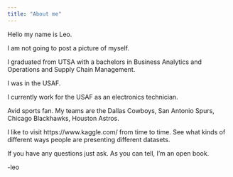 ```yaml
---
title: "About me"
---
```


Hello my name is Leo. 

I am not going to post a picture of myself.

I graduated from UTSA with a bachelors in Business Analytics and Operations and Supply Chain Management.

I was in the USAF.

I currently work for the USAF as an electronics technician.

Avid sports fan. My teams are the Dallas Cowboys, San Antonio Spurs, Chicago Blackhawks, Houston Astros. 

I like to visit https://www.kaggle.com/ from time to time. See what kinds of different ways people are presenting different datasets.

If you have any questions just ask. As you can tell, I'm an open book. 

-leo


